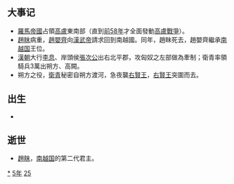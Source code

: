 {{yearTOC|-125|西汉'''[[元朔|元朔]]四年'''}}

== 大事记 ==
*[[羅馬帝國|羅馬帝國]]占領[[高盧|高盧]]東南部（直到[[前58年|前58年]]才全面發動[[高盧戰爭|高盧戰爭]]）。
*[[趙眜|趙眜]]病重，[[趙嬰齊|趙嬰齊]]向[[漢武帝|漢武帝]]請求回到南越國。同年，趙眜死去，趙嬰齊繼承[[南越国|南越国]]王位。
*[[漢朝|漢朝]]大行[[李息|李息]]、岸頭侯[[張次公|張次公]]出右北平郡，攻匈奴之左部做為牽制；衛青率領騎兵3萬出朔方、高闕。
*朔方之役，[[衛青|衛青]]秘密自朔方渡河，急夜襲[[右賢王|右賢王]]，[[右賢王|右賢王]]突圍而去。

== 出生 ==
*

== 逝世 ==
{{Wikisource year mention}}
*[[趙眜|趙眜]]，[[南越国|南越国]]的第二代君主。

[[Category:前125年|*]]
[[Category:前120年代|5年]]
[[Category:前2世纪各年|25]]